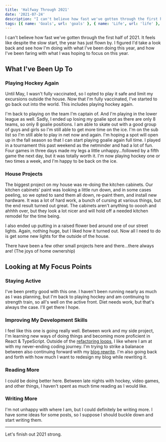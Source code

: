 ```yaml
---
title: 'Halfway Through 2021'
date: '2021-07-24'
description: "I can't believe how fast we've gotten through the first half of 2021."
tags: [{ name: 'Goals', url: 'goals' }, { name: 'Life', url: 'life' }, { name: 'Yearly Check-In', url: 'yearly-check-in' }]
---
```


I can't believe how fast we've gotten through the first half of 2021. It feels like despite the slow start, the year has just flown by. I figured I'd take a look back and see how I'm doing with what I've been doing this year, and how I've been faring with what I was hoping to focus on this year.

## What I've Been Up To

### Playing Hockey Again

Until May, I wasn't fully vaccinated, so I opted to play it safe and limit my excursions outside the house. Now that I'm fully vaccinated, I've started to go back out into the world. This includes playing hockey again.

I'm back to playing on the team I'm captain of. And I'm playing in the lower league as well. Sadly, I ended up losing my goalie spot as there are only 8 teams, so only 8 goalie positions. I am able to skate out with a good group of guys and girls so I'm still able to get more time on the ice. I'm on the sub list so I'm still able to play in net now and again. I'm hoping a spot will open up in the fall season so that I can start playing goalie again full time. I played in a tournament this past weekend as the netminder and had a lot of fun. Four games in three days made my legs a little unhappy...followed by a fifth game the next day, but it was totally worth it. I'm now playing hockey one or two times a week, and I'm happy to be back on the ice.

### House Projects

The biggest project on my house was re-doing the kitchen cabinets. Our kitchen cabinets' paint was looking a little run down, and in some cases peeling, so we opted to sand them all down, re-paint them, and install new hardware. It was a lot of hard work, a bunch of cursing at various things, but the end result turned out great. The cabinets aren't anything to ooooh and ahhhh over, but they look a lot nicer and will hold off a needed kitchen remodel for the time being.

<PostImage
    src="/images/posts/2021-07-24-halfway-through-2021/kitchen.jpg"
    alt="The end result of the kitchen cabinets refinishing"
    width={1920}
    height={1440}
    centered
    shadowed={false}
/>

I also ended up putting in a raised flower bed around one of our street lights. Again, nothing huge, but I liked how it turned out. Now all I need to do is get some new lights for the outside of the house.

<PostImage
    src="/images/posts/2021-07-24-halfway-through-2021/streetlight.jpg"
    alt="Adding a raised flower bed around a street light"
    width={1080}
    height={1440}
    centered
    shadowed={false}
/>

There have been a few other small projects here and there...there always are! (The joys of home ownership)

## Looking at My Focus Points

### Staying Active

I've been pretty good with this one. I haven't been running nearly as much as I was planning, but I'm back to playing hockey and am continuing to strength train, so all's well on the active front. Diet needs work, but that's always the case. I'll get there I hope.

### Improving My Development Skills

I feel like this one is going really well. Between work and my side project, I'm learning new ways of doing things and becoming more proficient in React & TypeScript. Outside of the [refactoring loops](/2021/06/02/refactoring-loops.html), I like where I am at with my never-ending coding journey. I'm trying to strike a balanace between also continuing forward with my [blog rewrite](/2021/04/27/switching-platforms.html). I'm also going back and forth with how much I want to redesign my blog while rewriting it.

### Reading More

I could be doing better here. Between late nights with hockey, video games, and other things, I haven't spent as much time reading as I would like.

### Writing More

I'm not unhappy with where I am, but I could definitely be writing more. I have some ideas for some posts, so I suppose I should buckle down and start writing them.

---

Let's finish out 2021 strong.
